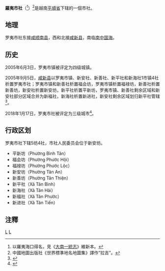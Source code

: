 {{Infobox Settlement
|name                   = 罗夷市社
|settlement_type        = 市社
|official_name          = 
|other_name             = 
|native_name            = {{lang|vi|Thị xã La Gi}}
|nickname               = 
|motto                  = 
|image_skyline          = Dinh Thầy Thím ở La Gi.jpg
|imagesize              = 
|image_caption          = 
|image_flag             = 
|flag_size              = 
|image_seal             = 
|seal_size              = 
|image_shield           = 
|shield_size            = 
|image_blank_emblem     = 
|blank_emblem_size      = 
|image_map              = {{Infobox mapframe|frame-width=250|zoom=10}}
|mapsize                = 
|map_caption            = 
|image_map1             = 
|mapsize1               = 
|map_caption1           = 
|pushpin_map            = Vietnam
|pushpin_label_position = bottom
|pushpin_map_caption    = 
|pushpin_map1           = 
|pushpin_label_position1= 
|pushpin_map_caption1   = 
|subdivision_type       = 国家
|subdivision_name       = {{flag|Vietnam}}
|subdivision_type1      = [[越南行政区划|省]]
|subdivision_name1      = [[平顺省|平顺省]]
|subdivision_type2      = 行政区划
|subdivision_name2      = 5坊4社
|subdivision_type3      = 
|subdivision_name3      = 
|seat_type              = 
|seat                   = 
|government_type        = 
|leader_title           = 
|leader_name            = 
|leader_title1          = 
|leader_name1           = 
|established_title      = 
|established_date       = 
|area_magnitude         = 
|unit_pref              = 
|area_footnotes         = 
|area_total_km2         = 185.4
|area_land_km2          = 
|area_water_km2         = 
|area_water_percent     = 
|area_urban_km2         = 
|area_metro_km2         = 
|population_as_of       = 2019年
|population_footnotes   = 
|population_note        = 
|population_total       = 120030
|population_density_km2 = auto
|population_metro             = 
|population_density_metro_km2 = 
|population_urban             = 
|population_density_urban_km2 = 
|timezone               = [[越南标准时间|越南标准时间]]
|utc_offset             = +7
|elevation_footnotes    = 
|elevation_m            = 
|coor_type              = 
|coordinates            = 
|postal_code_type       = 
|postal_code            = 
|area_code              = 
|website                = [https://lagi.binhthuan.gov.vn 罗夷市社电子信息门户网站]
|footnotes              = 
}}
'''羅夷市社'''（{{vie|v='''Thị Xã La Gi'''|hn=市社羅夷}}<ref>以羅夷海口得名，見《[[大南一統志|大南一統志]]》維新本。</ref>）<ref>中國地圖出版社《世界標準地名地圖集》譯作“拉吉”。</ref>是越南[[平順省|平順省]]下辖的一個市社。

==地理==
罗夷市社东接[[咸顺南县|咸顺南县]]，西和北接[[咸新县|咸新县]]，南临[[南中国海|南中国海]]。

==历史==
2005年6月3日，罗夷市镇被评定为四级城镇。

2005年9月5日，[[咸新县|咸新县]]以罗夷市镇、新安社、新善社、新平社和新海社1市镇4社析置罗夷市社；罗夷市镇和新善社析置福会坊，罗夷市镇析置福禄坊，新善社析置新善坊，新安社析置新安坊，新平社析置平新坊，罗夷市镇、新善社剩余区域和新安社部分区域合并为新福社，新海社析置新进社，新安社剩余区域划归新平社管辖<ref>{{Cite web |url=https://thuvienphapluat.vn/van-ban/Bat-dong-san/Nghi-dinh-114-2005-ND-CP-thanh-lap-thi-xa-La-Gi-tinh-Binh-Thuan-3289.aspx |title=Nghị định 114/2005/NĐ-CP về việc thành lập thị xã La Gi, tỉnh Bình Thuận |access-date=2020-04-04 |archive-date=2020-04-01 |archive-url=https://web.archive.org/web/20200401165126/https://thuvienphapluat.vn/van-ban/Bat-dong-san/Nghi-dinh-114-2005-ND-CP-thanh-lap-thi-xa-La-Gi-tinh-Binh-Thuan-3289.aspx |dead-url=no }}</ref>。

2018年1月17日，罗夷市社被评定为三级城市<ref>{{Cite web |url=http://baobinhthuan.com.vn/xa-hoi/le-cong-bo-quyet-dinh-cong-nhan-la-gi-la-do-thi-loai-iii-106724.html |title=Lễ công bố quyết định công nhận La Gi là đô thị loại III |access-date=2020-04-04 |archive-date=2020-04-01 |archive-url=https://web.archive.org/web/20200401165139/http://baobinhthuan.com.vn/xa-hoi/le-cong-bo-quyet-dinh-cong-nhan-la-gi-la-do-thi-loai-iii-106724.html |dead-url=no }}</ref>。

==行政区划==
罗夷市社下辖5坊4社，市社人民委员会位于新安坊。
*平新坊（Phường Bình Tân）
*福会坊（Phường Phước Hội）
*福禄坊（Phường Phước Lộc）
*新安坊（Phường Tân An）
*新善坊（Phường Tân Thiện）
*新平社（Xã Tân Bình）
*新海社（Xã Tân Hải）
*新福社（Xã Tân Phước）
*新进社（Xã Tân Tiến）

==注釋==
{{reflist}}

{{平順省行政区划}}
{{越南南中部之县市镇区域划分}}

[[Category:越南市社|L]]
[[Category:平順省|L]]